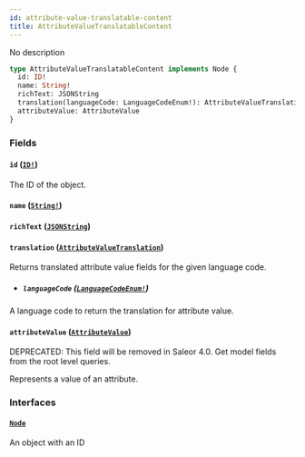 ```yaml
---
id: attribute-value-translatable-content
title: AttributeValueTranslatableContent
---
```


No description

```graphql
type AttributeValueTranslatableContent implements Node {
  id: ID!
  name: String!
  richText: JSONString
  translation(languageCode: LanguageCodeEnum!): AttributeValueTranslation
  attributeValue: AttributeValue
}
```

### Fields

#### `id` ([`ID!`](/docs/developer/api-reference/scalars/id))

The ID of the object.

#### `name` ([`String!`](/docs/developer/api-reference/scalars/string))

#### `richText` ([`JSONString`](/docs/developer/api-reference/scalars/json-string))

#### `translation` ([`AttributeValueTranslation`](/docs/developer/api-reference/objects/attribute-value-translation))

Returns translated attribute value fields for the given language code.

- ##### `languageCode` ([`LanguageCodeEnum!`](/docs/developer/api-reference/enums/language-code-enum))

A language code to return the translation for attribute value.

#### `attributeValue` ([`AttributeValue`](/docs/developer/api-reference/objects/attribute-value))

<span class="badge badge--warning">DEPRECATED: This field will be removed in Saleor 4.0. Get model fields from the root level queries.</span>

Represents a value of an attribute.

### Interfaces

#### [`Node`](/docs/developer/api-reference/interfaces/node)

An object with an ID
